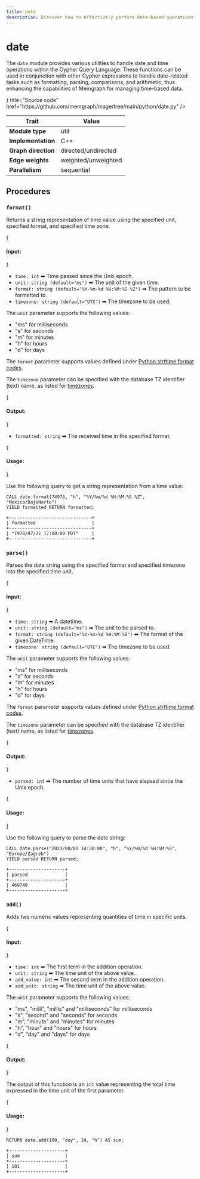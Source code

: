 ```yaml
---
title: date
description: Discover how to effectively perform date-based operations in your graph data with Memgraph's Date class. Also, check out our documentation to learn how to manipulate and better contextualize dates in your data. 
---
```



# date

The `date` module provides various utilities to handle date and time operations
within the Cypher Query Language. These functions can be used in conjunction
with other Cypher expressions to handle date-related tasks such as formatting,
parsing, comparisons, and arithmetic, thus enhancing the capabilities of
Memgraph for managing time-based data.

<Cards>
  <Card
    icon={<GitHub />}
    title="Source code"
    href="https://github.com/memgraph/mage/tree/main/python/date.py"
  />
</Cards>

| Trait               | Value               |
| ------------------- | ------------------- |
| **Module type**     | util                |
| **Implementation**  | C++                 |
| **Graph direction** | directed/undirected |
| **Edge weights**    | weighted/unweighted |
| **Parallelism**     | sequential          |

## Procedures

### `format()`

Returns a string representation of time value using the specified unit,
specified format, and specified time zone.

{<h4> Input: </h4>}

- `time: int` ➡ Time passed since the Unix epoch.
- `unit: string (default="ms")` ➡ The unit of the given time.
- `format: string (default="%Y-%m-%d %H:%M:%S %Z")` ➡ The pattern to be formatted to.
- `timezone: string (default="UTC")` ➡ The timezone to be used.

The `unit` parameter supports the following values:
- "ms" for milliseconds
- "s" for seconds
- "m" for minutes
- "h" for hours
- "d" for days

The `format` parameter supports values defined under [Python strftime format
codes](https://docs.python.org/3/library/datetime.html#strftime-and-strptime-format-codes).

The `timezone` parameter can be specified with the database TZ identifier (text)
name, as listed for
[timezones](https://en.wikipedia.org/wiki/List_of_tz_database_time_zones).

{<h4> Output: </h4>}

- `formatted: string` ➡ The received time in the specified format.

{<h4> Usage: </h4>}

Use the following query to get a string representation from a time value:

```cypher
CALL date.format(74976, "h", "%Y/%m/%d %H:%M:%S %Z", "Mexico/BajaNorte") 
YIELD formatted RETURN formatted;
```

```plaintext
+-------------------------------+
| formatted                     |
+-------------------------------+
| "1978/07/21 17:00:00 PDT"     |
+-------------------------------+
```

### `parse()`

Parses the date string using the specified format and specified timezone into
the specified time unit.

{<h4> Input: </h4>}

- `time: string` ➡ A datetime.
- `unit: string (default="ms")` ➡ The unit to be parsed to.
- `format: string (default="%Y-%m-%d %H:%M:%S")` ➡ The format of the given DateTime.
- `timezone: string (default="UTC")` ➡ The timezone to be used.

The `unit` parameter supports the following values:
- "ms" for milliseconds
- "s" for seconds
- "m" for minutes
- "h" for hours
- "d" for days

The `format` parameter supports values defined under [Python strftime format
codes](https://docs.python.org/3/library/datetime.html#strftime-and-strptime-format-codes).

The `timezone` parameter can be specified with the database TZ identifier (text)
name, as listed for
[timezones](https://en.wikipedia.org/wiki/List_of_tz_database_time_zones).

{<h4> Output: </h4>}

- `parsed: int` ➡ The number of time units that have elapsed since the Unix epoch.

{<h4> Usage: </h4>}

Use the following query to parse the date string:

```cypher
CALL date.parse("2023/08/03 14:30:00", "h", "%Y/%m/%d %H:%M:%S", "Europe/Zagreb") 
YIELD parsed RETURN parsed;
```

```plaintext
+---------------------+
| parsed              |
+---------------------+
| 469740              |
+---------------------+
```

### `add()`

Adds two numeric values representing quantities of time in specific units.

{<h4> Input: </h4>}

- `time: int` ➡ The first term in the addition operation. 
- `unit: string` ➡ The time unit of the above value.
- `add_value: int` ➡ The second term in the addition operation. 
- `add_unit: string` ➡ The time unit of the above value.

The `unit` parameter supports the following values:
- "ms", "milli", "millis" and "milliseconds" for milliseconds
- "s", "second" and "seconds" for seconds
- "m", "minute" and "minutes" for minutes
- "h", "hour" and "hours" for hours
- "d", "day" and "days" for days

{<h4> Output: </h4>}

The output of this function is an `int` value representing the total time
expressed in the time unit of the first parameter.

{<h4> Usage: </h4>}

```cypher
RETURN date.add(100, "day", 24, "h") AS sum;
```

```plaintext
+---------------------+
| sum                 |
+---------------------+
| 101                 |
+---------------------+
```